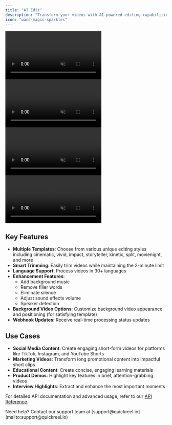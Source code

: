 ```yaml
---
title: "AI Edit"
description: "Transform your videos with AI-powered editing capabilities. Create engaging content with customizable templates, automated enhancements, and intelligent processing features."
icon: "wand-magic-sparkles"
---
```


<div
  style={{
    display: "flex",
    flexWrap: "wrap",
    gap: "12px",
  }}
>
  <div style={{ textAlign: "center" }}>
  <video
    autoPlay
    muted
    loop
    playsInline
    style={{ width: "170px", borderRadius: "12px" }}
    src="https://d4up8b6dpeb61.cloudfront.net/videos/ai-edit-vivid2.mp4"
  ></video>
</div>
<div style={{ textAlign: "center" }}>
    <video
    autoPlay
    muted
    loop
    playsInline
    style={{ width: "170px",  borderRadius: "12px" }}
    src="https://d4up8b6dpeb61.cloudfront.net/videos/ai-edit-chillguy.mp4"

> </video>

</div>
<div style={{ textAlign: "center" }}>
    <video
    autoPlay
    muted
    loop
    playsInline
    style={{ width: "170px",  borderRadius: "12px" }}
    src="https://d4up8b6dpeb61.cloudfront.net/videos/ai-edit-vortex.mp4"

> </video>

</div>
<div style={{ textAlign: "center" }}>
    <video
    autoPlay
    muted
    loop
    playsInline
    style={{ width: "170px",  borderRadius: "12px" }}
    src="https://d4up8b6dpeb61.cloudfront.net/videos/ai-edit-cinematic.mp4"

> </video>

  </div>
</div>

## Key Features

- **Multiple Templates**: Choose from various unique editing styles including cinematic, vivid, impact, storyteller, kinetic, split, movienight, and more
- **Smart Trimming**: Easily trim videos while maintaining the 2-minute limit
- **Language Support**: Process videos in 30+ languages
- **Enhancement Features**:
  - Add background music
  - Remove filler words
  - Eliminate silence
  - Adjust sound effects volume
  - Speaker detection
- **Background Video Options**: Customize background video appearance and positioning (for satisfying template)
- **Webhook Updates**: Receive real-time processing status updates

## Use Cases

- **Social Media Content**: Create engaging short-form videos for platforms like TikTok, Instagram, and YouTube Shorts
- **Marketing Videos**: Transform long promotional content into impactful short clips
- **Educational Content**: Create concise, engaging learning materials
- **Product Demos**: Highlight key features in brief, attention-grabbing videos
- **Interview Highlights**: Extract and enhance the most important moments

For detailed API documentation and advanced usage, refer to our [API Reference](../gettingStarted).

<Note>
  Need help? Contact our support team at
  [support@quickreel.io](mailto:support@quickreel.io)
</Note>
